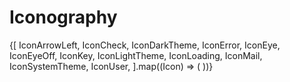 
<Meta title="Iconography" />

# Iconography

<IconGallery>
  {[
    IconArrowLeft,
    IconCheck,
    IconDarkTheme,
    IconError,
    IconEye,
    IconEyeOff,
    IconKey,
    IconLightTheme,
    IconLoading,
    IconMail,
    IconSystemTheme,
    IconUser,
  ].map((Icon) => (
    <IconItem name={Icon.displayName}>
      <Icon />
    </IconItem>
  ))}
</IconGallery>
